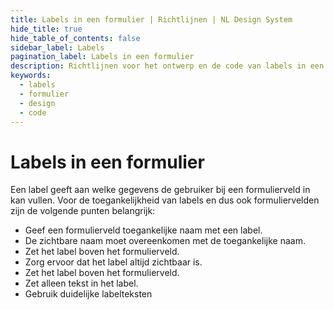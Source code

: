 ```yaml
---
title: Labels in een formulier | Richtlijnen | NL Design System
hide_title: true
hide_table_of_contents: false
sidebar_label: Labels
pagination_label: Labels in een formulier
description: Richtlijnen voor het ontwerp en de code van labels in een formulier.
keywords:
  - labels
  - formulier
  - design
  - code
---
```


<!-- @license CC0-1.0 -->


# Labels in een formulier

Een label geeft aan welke gegevens de gebruiker bij een formulierveld in kan vullen.
Voor de toegankelijkheid van labels en dus ook formuliervelden zijn de volgende punten belangrijk:

- Geef een formulierveld toegankelijke naam met een label.
- De zichtbare naam moet overeenkomen met de toegankelijke naam.
- Zet het label boven het formulierveld.
- Zorg ervoor dat het label altijd zichtbaar is.
- Zet het label boven het formulierveld.
- Zet alleen tekst in het label.
- Gebruik duidelijke labelteksten

<AccessibleName />
<AccessibleNameCode />

<VisibleAccessibleName />
<VisibleAccessibleNameCode />

<LabelAboveField />
<LabelAboveFieldCode />

<LabelAlwaysVisible />
<LabelAlwaysVisibleCode />

<LabelOnlyText />
<LabelOnlyTextCode />

<LabelText />
<LabelTextCode />

<FormFooterInfo />
